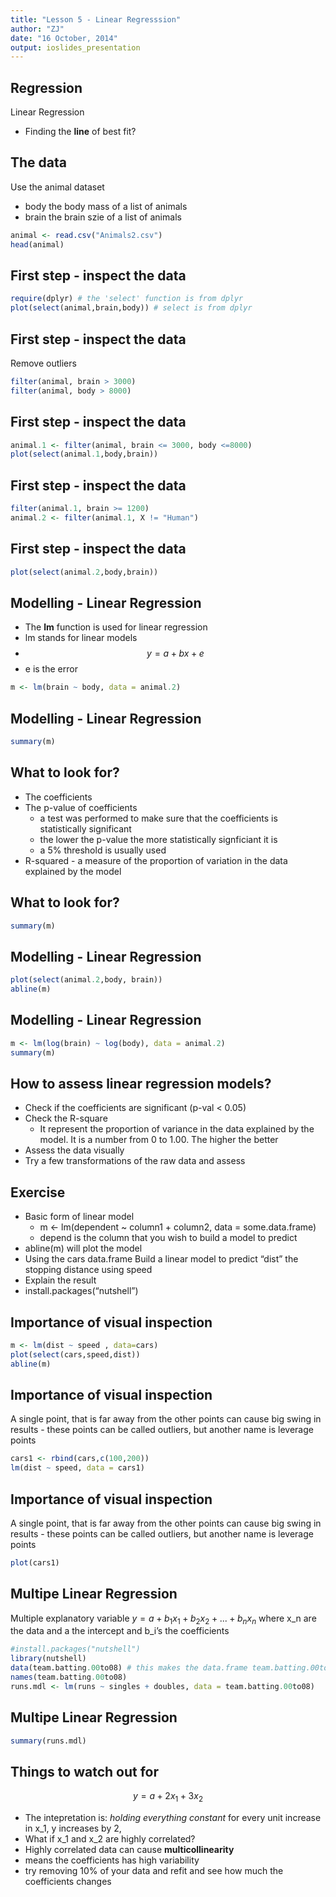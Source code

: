 ```yaml
---
title: "Lesson 5 - Linear Regresssion"
author: "ZJ"
date: "16 October, 2014"
output: ioslides_presentation
---
```


## Regression

Linear Regression

- Finding the **line** of best fit?

## The data

Use the animal dataset

- body the body mass of a list of animals
- brain the brain szie of a list of animals
```r
animal <- read.csv("Animals2.csv")
head(animal)
```

## First step - inspect the data

```r
require(dplyr) # the 'select' function is from dplyr
plot(select(animal,brain,body)) # select is from dplyr
```

## First step - inspect the data

Remove outliers
```r
filter(animal, brain > 3000)
filter(animal, body > 8000)

```

## First step - inspect the data

```r
animal.1 <- filter(animal, brain <= 3000, body <=8000)
plot(select(animal.1,body,brain))
```

## First step - inspect the data

```r
filter(animal.1, brain >= 1200)
animal.2 <- filter(animal.1, X != "Human")
```

## First step - inspect the data

```r
plot(select(animal.2,body,brain))
```

## Modelling - Linear Regression

- The **lm** function is used for linear regression
- lm stands for linear models
- $$ y = a + bx + e $$
- e is the error
```r
m <- lm(brain ~ body, data = animal.2)
```

## Modelling - Linear Regression {.smaller}

```r
summary(m)
```

## What to look for?

- The coefficients
- The p-value of coefficients
  - a test was performed to make sure that the coefficients is statistically significant
  - the lower the p-value the more statistically signficiant it is
  - a 5% threshold is usually used
- R-squared - a measure of the proportion of variation in the data explained by the model

## What to look for? {.smaller}

```r
summary(m)
```

## Modelling - Linear Regression

```r
plot(select(animal.2,body, brain))
abline(m)
```

## Modelling - Linear Regression {.smaller}

```r
m <- lm(log(brain) ~ log(body), data = animal.2)
summary(m)
```

## How to assess linear regression models?

- Check if the coefficients are significant (p-val < 0.05)
- Check the R-square
  - It represent the proportion of variance in the data explained by the model. It is a number from 0 to 1.00. The higher the better
- Assess the data visually
- Try a few transformations of the raw data and assess

## Exercise

- Basic form of linear model
  - m <- lm(dependent ~ column1 + column2, data = some.data.frame)
  - depend is the column that you wish to build a model to predict
- abline(m) will plot the model
- Using the cars data.frame Build a linear model to predict "dist" the stopping distance using speed
- Explain the result
- install.packages("nutshell")

## Importance of visual inspection

```r
m <- lm(dist ~ speed , data=cars)
plot(select(cars,speed,dist))
abline(m)
```

## Importance of visual inspection

A single point, that is far away from the other points can cause big swing in results
- these points can be called outliers, but another name is leverage points
```r
cars1 <- rbind(cars,c(100,200))
lm(dist ~ speed, data = cars1)
```

## Importance of visual inspection

A single point, that is far away from the other points can cause big swing in results
- these points can be called outliers, but another name is leverage points
```r
plot(cars1)
```

## Multipe Linear Regression

Multiple explanatory variable
$y = a + b_1x_1 + b_2x_2 + ... + b_nx_n$
where x_n are the data and a the intercept and b_i's the coefficients

```r
#install.packages("nutshell")
library(nutshell)
data(team.batting.00to08) # this makes the data.frame team.batting.00to08 available
names(team.batting.00to08)
runs.mdl <- lm(runs ~ singles + doubles, data = team.batting.00to08)
```

## Multipe Linear Regression {.smaller}

```r
summary(runs.mdl)
```

## Things to watch out for

$$ y = a + 2x_1 + 3x_2 $$

- The intepretation is: *holding everything constant* for every unit increase in x_1, y increases by 2,
- What if x_1 and x_2 are highly correlated?
- Highly correlated data can cause **multicollinearity**
- means the coefficients has high variability
- try removing 10% of your data and refit and see how much the coefficients changes